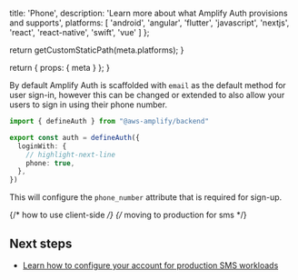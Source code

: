 
  title: 'Phone',
  description: 'Learn more about what Amplify Auth provisions and supports',
  platforms: [
    'android',
    'angular',
    'flutter',
    'javascript',
    'nextjs',
    'react',
    'react-native',
    'swift',
    'vue'
  ]
};

  return getCustomStaticPath(meta.platforms);
}

  return {
    props: {
      meta
    }
  };
}

By default Amplify Auth is scaffolded with `email` as the default method for user sign-in, however this can be changed or extended to also allow your users to sign in using their phone number.

```ts title="amplify/auth/resource.ts"
import { defineAuth } from "@aws-amplify/backend"

export const auth = defineAuth({
  loginWith: {
    // highlight-next-line
    phone: true,
  },
})
```

This will configure the `phone_number` attribute that is required for sign-up.

{/* how to use client-side */}
{/* moving to production for sms */}

## Next steps

- [Learn how to configure your account for production SMS workloads](/[platform]/build-a-backend/auth/moving-to-production/)
